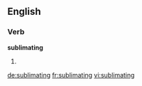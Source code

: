==English==
===Verb===
'''sublimating'''
# {{present participle of|[[sublimate]]}}

[[de:sublimating]]
[[fr:sublimating]]
[[vi:sublimating]]